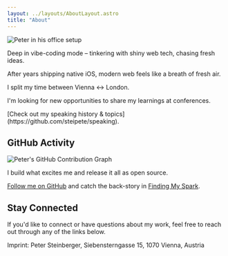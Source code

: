 ```yaml
---
layout: ../layouts/AboutLayout.astro
title: "About"
---
```



<div class="flex flex-col md:flex-row gap-8 items-start">
  <div class="w-full md:w-auto md:flex-shrink-0 md:max-w-[281px]">
    <img src="/peter-office.jpg" alt="Peter in his office setup" class="w-full h-auto rounded-lg" />
  </div>
  <div class="flex-1 min-w-0">
    <p>Deep in vibe-coding mode – tinkering with shiny web tech, chasing fresh ideas.</p>
    <p>After years shipping native iOS, modern web feels like a breath of fresh air.</p>
    <p>I split my time between Vienna ↔ London.</p>
    <p>I'm looking for new opportunities to share my learnings at conferences.</p>
    <p>[Check out my speaking history & topics](https://github.com/steipete/speaking).</p>
  </div>
</div>

## GitHub Activity

<div class="bg-secondary p-0 rounded-lg">
  <img 
    src="https://ghchart.rshah.org/steipete" 
    alt="Peter's GitHub Contribution Graph" 
    class="w-full"
    style="max-width: 100%; height: auto;"
    loading="lazy"
  />
</div>

I build what excites me and release it all as open source.

[Follow me on GitHub](https://github.com/steipete/) and catch the back-story in [Finding My Spark](/posts/2025/finding-my-spark-again/).

## Stay Connected

<NewsletterForm />

If you'd like to connect or have questions about my work, feel free to reach out through any of the links below.

<div class="not-prose">
  <p class="text-sm text-gray-500 dark:text-gray-400 mt-8">Imprint: Peter Steinberger, Siebensterngasse 15, 1070 Vienna, Austria</p>
</div>